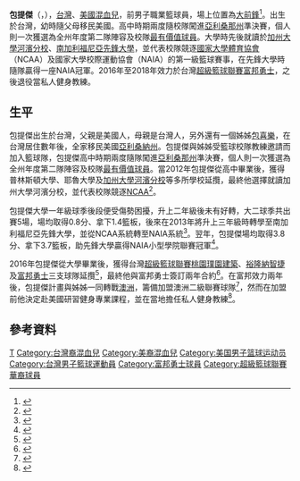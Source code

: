 {{Infobox basketball biography
| image = 
| position = [[大前鋒|大前鋒]]
| height_m = 2.05
| weight_kg = 100
| nationality  = 
| birth_date = {{birth date and age|1993|3|3}}
| birth_place = {{ROC}}
| highschool = 
| college = [[加州大學河濱分校|加州大學河濱分校]]<br>[[南加利福尼亞先鋒大學|南加利福尼亞先鋒大學]]
| career_start = 2016
| career_end = 2018
| career_number = 12
| years1 = 2016–2018
| team1 = [[富邦勇士|富邦勇士]]
| awards = 
* 亞利桑那州年度第二隊陣容
* NAIA小型學院聯賽冠軍（2014）
| medal_templates =
}}

'''包提傑'''（{{lang-en|T.J. Burke}}，{{bd|1993年|3月3日}}），[[台灣|台灣]]、[[美國|美國]][[混血兒|混血兒]]，前男子職業籃球員，場上位置為[[大前鋒|大前鋒]]<ref>{{Cite web|url=https://www.ct.org.tw/1297005|title=爸媽都是宣教士　205公分鄰家男孩包提傑：回台打球一切都是上帝預備|publisher=基督教論壇報|author1=林鈺庭|author2=李育倫|date=2016-11-14|accessdate=2020-10-10|archive-date=2021-01-16|archive-url=https://web.archive.org/web/20210116180253/https://www.ct.org.tw/1297005|dead-url=no}}</ref>。出生於台灣，幼時隨父母移民美國。高中時期兩度隨校隊闖進[[亞利桑那州|亞利桑那州]]準決賽，個人則一次獲選為全州年度第二隊陣容及校隊[[最有價值球員|最有價值球員]]。大學時先後就讀於[[加州大學河濱分校|加州大學河濱分校]]、[[南加利福尼亞先鋒大學|南加利福尼亞先鋒大學]]，並代表校隊競逐[[國家大學體育協會|國家大學體育協會]]（NCAA）及國家大學校際運動協會（NAIA）的第一級籃球賽事，在先鋒大學時隨隊贏得一座NAIA冠軍。2016年至2018年效力於台灣[[超級籃球聯賽|超級籃球聯賽]][[富邦勇士|富邦勇士]]，之後退役當私人健身教練。
==生平==
包提傑出生於台灣，父親是美國人，母親是台灣人，另外還有一個姊姊[[包喜樂|包喜樂]]，在台灣居住數年後，全家移民美國[[亞利桑納州|亞利桑納州]]。包提傑與姊姊受籃球校隊教練邀請而加入籃球隊，包提傑高中時期兩度隨隊闖進[[亞利桑那州|亞利桑那州]]準決賽，個人則一次獲選為全州年度第二隊陣容及校隊[[最有價值球員|最有價值球員]]。當2012年包提傑從高中畢業後，獲得普林斯頓大學、耶魯大學及[[加州大學河濱分校|加州大學河濱分校]]等多所學校延攬，最終他選擇就讀加州大學河濱分校，並代表校隊競逐[[國家大學體育協會|NCAA]]<ref>{{Cite web|url=https://sports.ettoday.net/news/26308|title=NBA／下一個林書豪？　18歲包提傑受矚目|publisher=ETtoday|author=體育中心／綜合報導|date=2012-02-20|accessdate=2020-10-10|archive-date=2020-10-10|archive-url=https://web.archive.org/web/20201010092959/https://sports.ettoday.net/news/26308|dead-url=no}}</ref>。

包提傑大學一年級球季後段便受傷勢困擾，升上二年級後未有好轉，大二球季共出賽5場，場均取得0.8分、拿下1.4籃板，後來在2013年將升上三年級時轉學至南加利福尼亞先鋒大學，並從NCAA系統轉至NAIA系統<ref>{{Cite web |url=|title=台裔小將包提傑 下季轉至先鋒大學|publisher=聯合報|author=古硯偉|date=2012-02-20|accessdate=2020-10-10}}</ref>。翌年，包提傑場均取得3.8分、拿下3.7籃板，助先鋒大學贏得NAIA小型學院聯賽冠軍<ref>{{Cite web|url=https://sports.ettoday.net/news/762055|title=包提傑又高又跳國內罕見　裕隆超想要|publisher=ETtoday|author=魏立信|date=2016-08-24|accessdate=2020-10-10|archive-date=2016-11-13|archive-url=https://web.archive.org/web/20161113112540/http://sports.ettoday.net/news/762055|dead-url=no}}</ref>。

2016年包提傑從大學畢業後，獲得台灣[[超級籃球聯賽|超級籃球聯賽]][[桃園璞園建築|桃園璞園建築]]、[[裕隆納智捷|裕隆納智捷]]及[[富邦勇士|富邦勇士]]三支球隊延攬<ref>{{Cite web|url=https://sports.ltn.com.tw/news/paper/1039921|title=包提傑國手夢 先進富邦磨練|publisher=自由時報|author=林宗偉|date=2016-10-09|accessdate=2020-10-10|archive-date=2020-10-12|archive-url=https://web.archive.org/web/20201012011129/https://sports.ltn.com.tw/news/paper/1039921|dead-url=no}}</ref>，最終他與富邦勇士簽訂兩年合約<ref>{{Cite web|url=https://sports.ltn.com.tw/news/paper/1031883|title=年薪200萬2年約 勇士簽下包提傑|publisher=自由時報|author=林岳甫|date=2016-09-14|accessdate=2020-10-10|archive-date=2020-10-16|archive-url=https://web.archive.org/web/20201016051621/https://sports.ltn.com.tw/news/paper/1031883|dead-url=no}}</ref>。在富邦效力兩年後，包提傑計畫與姊姊一同轉戰[[澳洲|澳洲]]，籌備加盟澳洲二級聯賽球隊<ref>{{Cite web|url=https://sports.ettoday.net/news/1196694|title=蕭順議鳳還巢回鍋富邦　包提傑轉戰澳洲聯賽效力|publisher=ETtoday|author=林岳甫|date=2018-06-22|accessdate=2020-10-10|archive-date=2020-10-12|archive-url=https://web.archive.org/web/20201012145323/https://sports.ettoday.net/news/1196694|dead-url=no}}</ref>，然而在加盟前他決定赴美國研習健身專業課程，並在當地擔任私人健身教練<ref>{{Cite web|url=https://tw.sports.yahoo.com/news/%E6%9B%BE%E7%B6%93%E7%9A%84%E4%B8%AD%E8%8F%AF%E7%A6%81%E5%8D%80%E5%B8%8C%E6%9C%9B-%E5%8C%85%E6%8F%90%E5%82%91%E7%B1%83%E7%90%83%E5%BE%8C%E8%B5%B0%E5%85%A5%E5%81%A5%E8%BA%AB%E4%B8%96%E7%95%8C-040359980.html|title=曾經的中華禁區希望 包提傑籃球後走入健身世界|publisher=動誌|via=Yahoo!運動|date=2020-03-09|accessdate=2020-10-10|archive-date=2020-10-13|archive-url=https://web.archive.org/web/20201013153917/https://tw.sports.yahoo.com/news/%E6%9B%BE%E7%B6%93%E7%9A%84%E4%B8%AD%E8%8F%AF%E7%A6%81%E5%8D%80%E5%B8%8C%E6%9C%9B-%E5%8C%85%E6%8F%90%E5%82%91%E7%B1%83%E7%90%83%E5%BE%8C%E8%B5%B0%E5%85%A5%E5%81%A5%E8%BA%AB%E4%B8%96%E7%95%8C-040359980.html|dead-url=no}}</ref>。

==參考資料==
{{reflist}}
{{DEFAULTSORT:B}}
[[Category:包姓|T]]
[[Category:台灣裔混血兒|Category:台灣裔混血兒]]
[[Category:美裔混血兒|Category:美裔混血兒]]
[[Category:美国男子篮球运动员|Category:美国男子篮球运动员]]
[[Category:台灣男子籃球運動員|Category:台灣男子籃球運動員]]
[[Category:富邦勇士球員|Category:富邦勇士球員]]
[[Category:超級籃球聯賽華裔球員|Category:超級籃球聯賽華裔球員]]